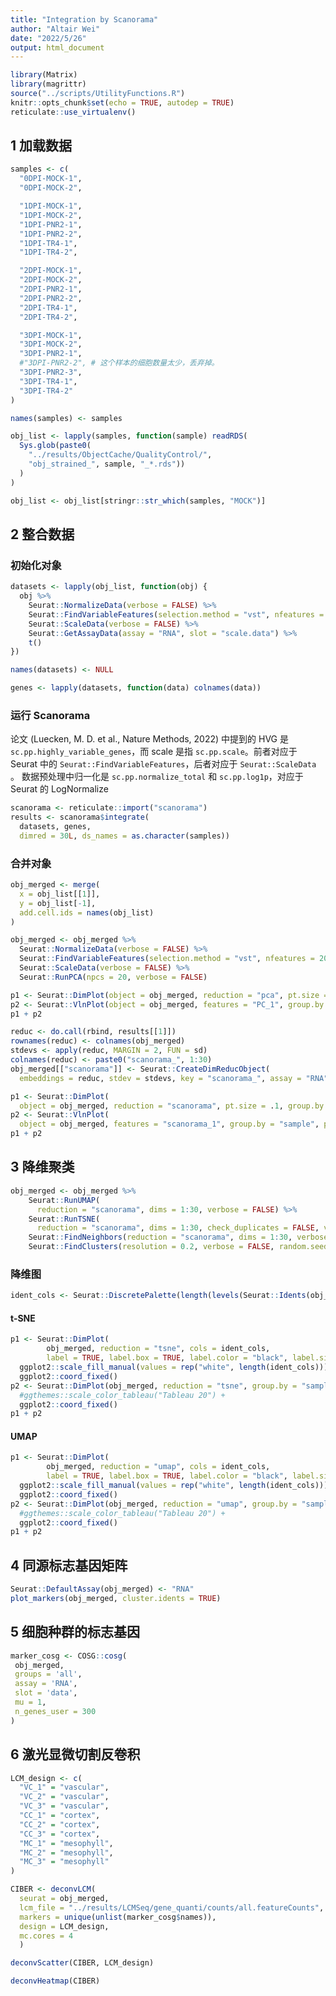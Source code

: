 ```yaml
---
title: "Integration by Scanorama"
author: "Altair Wei"
date: "2022/5/26"
output: html_document
---
```


```r
library(Matrix)
library(magrittr)
source("../scripts/UtilityFunctions.R")
knitr::opts_chunk$set(echo = TRUE, autodep = TRUE)
reticulate::use_virtualenv()
```

## 1 加载数据

```r
samples <- c(
  "0DPI-MOCK-1",
  "0DPI-MOCK-2",

  "1DPI-MOCK-1",
  "1DPI-MOCK-2",
  "1DPI-PNR2-1",
  "1DPI-PNR2-2",
  "1DPI-TR4-1",
  "1DPI-TR4-2",

  "2DPI-MOCK-1",
  "2DPI-MOCK-2",
  "2DPI-PNR2-1",
  "2DPI-PNR2-2",
  "2DPI-TR4-1",
  "2DPI-TR4-2",

  "3DPI-MOCK-1",
  "3DPI-MOCK-2",
  "3DPI-PNR2-1",
  #"3DPI-PNR2-2", # 这个样本的细胞数量太少，丢弃掉。
  "3DPI-PNR2-3",
  "3DPI-TR4-1",
  "3DPI-TR4-2"
)

names(samples) <- samples
```

```r
obj_list <- lapply(samples, function(sample) readRDS(
  Sys.glob(paste0(
    "../results/ObjectCache/QualityControl/",
    "obj_strained_", sample, "_*.rds"))
  )
)

obj_list <- obj_list[stringr::str_which(samples, "MOCK")]
```

## 2 整合数据

### 初始化对象

```r
datasets <- lapply(obj_list, function(obj) {
  obj %>%
    Seurat::NormalizeData(verbose = FALSE) %>%
    Seurat::FindVariableFeatures(selection.method = "vst", nfeatures = 2000, verbose = FALSE) %>% 
    Seurat::ScaleData(verbose = FALSE) %>%
    Seurat::GetAssayData(assay = "RNA", slot = "scale.data") %>%
    t()
})

names(datasets) <- NULL

genes <- lapply(datasets, function(data) colnames(data))
```

### 运行 Scanorama

论文 (Luecken, M. D. et al., Nature Methods, 2022) 中提到的 HVG 是 `sc.pp.highly_variable_genes`，而 scale 是指 `sc.pp.scale`。前者对应于 Seurat 中的 `Seurat::FindVariableFeatures`，后者对应于 `Seurat::ScaleData` 。 数据预处理中归一化是 `sc.pp.normalize_total` 和 `sc.pp.log1p`，对应于 Seurat 的 LogNormalize

```r
scanorama <- reticulate::import("scanorama")
results <- scanorama$integrate(
  datasets, genes,
  dimred = 30L, ds_names = as.character(samples))
```

### 合并对象

```r
obj_merged <- merge(
  x = obj_list[[1]],
  y = obj_list[-1],
  add.cell.ids = names(obj_list)
)
```

```r
obj_merged <- obj_merged %>%
  Seurat::NormalizeData(verbose = FALSE) %>%
  Seurat::FindVariableFeatures(selection.method = "vst", nfeatures = 2000, verbose = FALSE) %>% 
  Seurat::ScaleData(verbose = FALSE) %>%
  Seurat::RunPCA(npcs = 20, verbose = FALSE)
```

```r
p1 <- Seurat::DimPlot(object = obj_merged, reduction = "pca", pt.size = .1, group.by = "sample")
p2 <- Seurat::VlnPlot(object = obj_merged, features = "PC_1", group.by = "sample", pt.size = .1)
p1 + p2
```

```r
reduc <- do.call(rbind, results[[1]])
rownames(reduc) <- colnames(obj_merged)
stdevs <- apply(reduc, MARGIN = 2, FUN = sd)
colnames(reduc) <- paste0("scanorama_", 1:30)
obj_merged[["scanorama"]] <- Seurat::CreateDimReducObject(
  embeddings = reduc, stdev = stdevs, key = "scanorama_", assay = "RNA")
```

```r
p1 <- Seurat::DimPlot(
  object = obj_merged, reduction = "scanorama", pt.size = .1, group.by = "sample")
p2 <- Seurat::VlnPlot(
  object = obj_merged, features = "scanorama_1", group.by = "sample", pt.size = .1)
p1 + p2
```

## 3 降维聚类

```r
obj_merged <- obj_merged %>%
    Seurat::RunUMAP(
      reduction = "scanorama", dims = 1:30, verbose = FALSE) %>%
    Seurat::RunTSNE(
      reduction = "scanorama", dims = 1:30, check_duplicates = FALSE, verbose = FALSE) %>%
    Seurat::FindNeighbors(reduction = "scanorama", dims = 1:30, verbose = FALSE) %>%
    Seurat::FindClusters(resolution = 0.2, verbose = FALSE, random.seed = 8964)
```

### 降维图 {.tabset}

```r
ident_cols <- Seurat::DiscretePalette(length(levels(Seurat::Idents(obj_merged))), palette = NULL)
```

#### t-SNE

```r
p1 <- Seurat::DimPlot(
        obj_merged, reduction = "tsne", cols = ident_cols,
        label = TRUE, label.box = TRUE, label.color = "black", label.size = 2) +
  ggplot2::scale_fill_manual(values = rep("white", length(ident_cols))) +
  ggplot2::coord_fixed()
p2 <- Seurat::DimPlot(obj_merged, reduction = "tsne", group.by = "sample", pt.size = .001) +
  #ggthemes::scale_color_tableau("Tableau 20") +
  ggplot2::coord_fixed()
p1 + p2
```

#### UMAP

```r
p1 <- Seurat::DimPlot(
        obj_merged, reduction = "umap", cols = ident_cols,
        label = TRUE, label.box = TRUE, label.color = "black", label.size = 2) +
  ggplot2::scale_fill_manual(values = rep("white", length(ident_cols))) +
  ggplot2::coord_fixed()
p2 <- Seurat::DimPlot(obj_merged, reduction = "umap", group.by = "sample", pt.size = .001) +
  #ggthemes::scale_color_tableau("Tableau 20") +
  ggplot2::coord_fixed()
p1 + p2
```

## 4 同源标志基因矩阵

```r
Seurat::DefaultAssay(obj_merged) <- "RNA"
plot_markers(obj_merged, cluster.idents = TRUE)
```


## 5 细胞种群的标志基因

```r
marker_cosg <- COSG::cosg(
 obj_merged,
 groups = 'all',
 assay = 'RNA',
 slot = 'data',
 mu = 1,
 n_genes_user = 300
)
```

## 6 激光显微切割反卷积

```r
LCM_design <- c(
  "VC_1" = "vascular",
  "VC_2" = "vascular",
  "VC_3" = "vascular",
  "CC_1" = "cortex",
  "CC_2" = "cortex",
  "CC_3" = "cortex",
  "MC_1" = "mesophyll",
  "MC_2" = "mesophyll",
  "MC_3" = "mesophyll"
)

CIBER <- deconvLCM(
  seurat = obj_merged,
  lcm_file = "../results/LCMSeq/gene_quanti/counts/all.featureCounts",
  markers = unique(unlist(marker_cosg$names)),
  design = LCM_design,
  mc.cores = 4
  )
```

```r
deconvScatter(CIBER, LCM_design)
```

```r
deconvHeatmap(CIBER)
```


